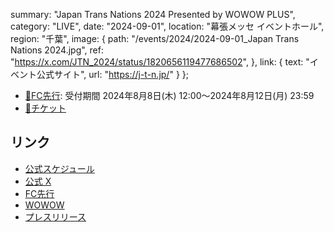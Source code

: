   summary: "Japan Trans Nations 2024 Presented by WOWOW PLUS",
  category: "LIVE",
  date: "2024-09-01",
  location: "幕張メッセ イベントホール",
  region: "千葉",
  image: {
    path: "/events/2024/2024-09-01_Japan Trans Nations 2024.jpg",
    ref: "https://x.com/JTN_2024/status/1820656119477686502",
  },
  link: {
    text: "イベント公式サイト",
    url: "https://j-t-n.jp/"
  }
};

* [🎫FC先行](https://takanekofc.com/topics/public/_/ppe7wr1oklkstt83.html): 受付期間  2024年8月8日(木) 12:00～2024年8月12日(月) 23:59
* [🎫チケット](https://t.pia.jp/pia/event/event.do?eventBundleCd=b2453275)

## リンク

- [公式スケジュール](https://takanenonadeshiko.jp/events/event/japan-trans-nations-2024-presented-by-wowow-plus/)
- [公式 X](https://x.com/takanenofficial/status/1820666132074008580)
- [FC先行](https://takanekofc.com/topics/public/_/ppe7wr1oklkstt83.html)
- [WOWOW](https://www.wowowplus.jp/entertainment/event/jtn2024/)
- [プレスリリース](https://prtimes.jp/main/html/rd/p/000000290.000084776.html)